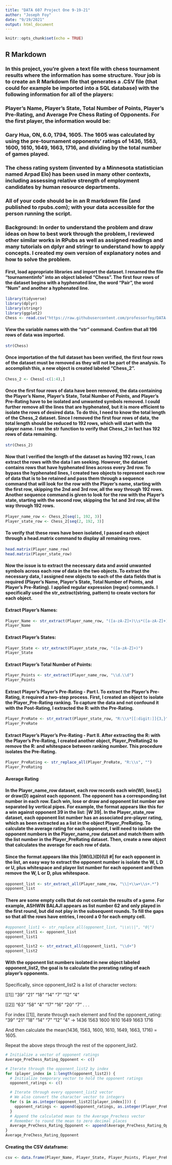 ```yaml
---
title: "DATA 607 Project One 9-19-21"
author: "Joseph Foy"
date: "9/19/2021"
output: html_document
---
```


```r
knitr::opts_chunk$set(echo = TRUE)
```

## R Markdown

### In this project, you’re given a text file with chess tournament results where the information has some structure. Your job is to create an R Markdown file that generates a .CSV file (that could for example be imported into a SQL database) with the following information for all of the players:

### Player’s Name, Player’s State, Total Number of Points, Player’s Pre-Rating, and Average Pre Chess Rating of Opponents.  For the first player, the information would be:

### Gary Hua, ON, 6.0, 1794, 1605.  The 1605 was calculated by using the pre-tournament opponents’ ratings of 1436, 1563, 1600, 1610, 1649, 1663, 1716, and dividing by the total number of games played.

### The chess rating system (invented by a Minnesota statistician named Arpad Elo) has been used in many other contexts, including assessing relative strength of employment candidates by human resource departments.

### All of your code should be in an R markdown file (and published to rpubs.com); with your data accessible for the person running the script.

### Background: In order to understand the problem and draw ideas on how to best work through the problem, I reviewed other similar works in RPubs as well as assigned readings and many tutorials on dplyr and stringr to understand how to apply concepts.  I created my own version of explanatory notes and how to solve the problem.  

#### First, load appropriate libraries and import the dataset. I renamed the file "tournamentinfo" into an object labeled "Chess".  The first four rows of the dataset begins with a hyphenated line, the word "Pair", the word "Num" and another a hyphenated line.   

```r
library(tidyverse)
library(dplyr)
library(stringr)
library(ggplot2)
Chess <- read.csv("https://raw.githubusercontent.com/professorfoy/DATA-607/main/tournamentinfo.txt", header = FALSE)
```

#### View the variable names with the "str" command.  Confirm that all 196 rows of data was imported. 

```r
str(Chess)
```

#### Once importation of the full dataset has been verified, the first four rows of the dataset must be removed as they will not be part of the analysis. To accomplish this, a new object is created labeled "Chess_2".

```r
Chess_2 <- Chess[-c(1:4),]
```

####  Once the first four rows of data have been removed, the data containing the Player’s Name, Player’s State, Total Number of Points, and Player’s Pre-Rating have to be isolated and unwanted symbols removed.  I could further remove all the lines that are hyphenated, but it is more efficient to isolate the rows of desired data.  To do this, I need to know the total length of the Chess_2 dataset.  Since I removed the first four rows of data, the total length should be reduced to 192 rows, which will start with the player name.  I ran the str function to verify that Chess_2 in fact has 192 rows of data remaining.  

```r
str(Chess_2)
```
#### Now that I verified the length of the dataset as having 192 rows, I can extract the rows with the data I am seeking.  However, the dataset contains rows that have hyphenated lines across every 3rd row.  To bypass the hyphenated lines, I created two objects to represent each row of data that is to be retained and pass them through a sequence command that will look for the row with the Player's name, starting with the first row, skipping the 2nd and 3rd row, all the way through 192 rows.  Another sequence command is given to look for the row with the Player's state, starting with the second row, skipping the 1st and 3rd row, all the way through 192 rows. 

```r
Player_name_row <- Chess_2[seq(1, 192, 3)]
Player_state_row <- Chess_2[seq(2, 192, 3)]
```

#### To verify that these rows have been isolated, I passed each object through a head.matrix command to display all remaining rows.

```r
head.matrix(Player_name_row)
head.matrix(Player_state_row)
```

#### Now the issue is to extract the necessary data and avoid unwanted symbols across each row of data in the two objects. To extract the necessary data, I assigned new objects to each of the data fields that is required (Player’s Name, Player’s State, Total Number of Points, and Player’s Pre-Rating).  I applied regular expression (regex) commands. I specifically used the str_extract(string, pattern) to create vectors for each object.

#### Extract Player's Names:

```r
Player_Name <- str_extract(Player_name_row, "([a-zA-Z]+)\\s*([a-zA-Z]+)\\s*+([a-zA-Z]+)\\s*+([a-zA-Z]+)")
Player_Name
```

#### Extract Player's States:

```r
Player_State <- str_extract(Player_state_row, "([a-zA-Z]+)")
Player_State
```

#### Extract Player's Total Number of Points:

```r
Player_Points <- str_extract(Player_name_row, "\\d.\\d")
Player_Points
```

#### Extract Player's Player’s Pre-Rating - Part I.  To extract the Player's Pre-Rating, it required a two-step process.  First, I created an object to isolate the Player_Pre-Rating ranking.  To capture the data and not confound it with the Post-Rating, I extracted the R: with the Pre-Rating.  

```r
Player_PreRate <- str_extract(Player_state_row, "R:\\s*[[:digit:]]{3,}")
Player_PreRate
```

#### Extract Player's Player’s Pre-Rating - Part II.  After extracting the R: with the Player's Pre-Rating, I created another object, Player_PreRating2 to remove the R: and whitespace between ranking number.  This procedure isolates the Pre-Rating.    

```r
Player_PreRating <- str_replace_all(Player_PreRate, "R:\\s", "")
Player_PreRating
```


#### Average Rating

#### 

#### In the Player_name_row dataset, each row records each win(W), lose(L) or draw(D) against each opponent. The opponent has a corresponding list number in each row.  Each win, lose or draw and opponent list number are separated by vertical pipes.  For example, the format appears like this for a win against opponent 39 in the list: |W   39|. In the Player_state_row dataset, each opponent list number has an associated pre-player rating, which as been extracted as a list in the object Player_PreRating. To calculate the average rating for each opponent, I will need to isolate the opponent numbers in the Player_name_row dataset and match them with the list number in the Player_PreRating dataset. Then, create a new object that calculates the average for each row of data.

#### Since the format appears like this |(W)(L)(D)(U)  #| for each opponent in the list, an easy way to extract the opponent number is isolate the W, L D or U, plus whitespace and player list number for each opponent and then remove the W, L or D, plus whitespace.   

```r
opponent_list <- str_extract_all(Player_name_row, "\\|+\\w+\\s+.*")
opponent_list
```


#### There are some empty cells that do not contain the results of a game.  For example, ASHWIN BALAJI appears as list number 62 and only played in the first round, but did not play in the subsequent rounds. To fill the gaps so that all the rows have entries, I record a 0 for each empty cell.

```r
#opponent_list1 <- str_replace_all(opponent_list, "\\s\\|", "0|")
opponent_list1 <- opponent_list
opponent_list1
```

```r
opponent_list2 <- str_extract_all(opponent_list1, "\\d+")
opponent_list2
```

#### With the opponent list numbers isolated in new object labeled opponent_list2, the goal is to calculate the prerating rating of each player's opponents.

Specifically, since opponent_list2 is a list of character vectors:

[[1]]
"39" "21" "18" "14" "7"  "12" "4" 

[[2]]
"63" "58" "4"  "17" "16" "20" "7" 
.
. 
.

For index [[1]], iterate through each element and find the opponent_rating:
"39" "21" "18" "14" "7"  "12" "4"  -> 1436 1563 1600 1610 1649 1663 1716 

And then calculate the mean(1436, 1563, 1600, 1610, 1649, 1663, 1716) = 1605.

Repeat the above steps through the rest of the opponent_list2.


```r
# Initialize a vector of opponent ratings
Average_PreChess_Rating_Opponent <- c()

# Iterate through the opponent_list2 by index
for (player_index in 1:length(opponent_list2)) {
  # Initialize temporary vector to hold the opponent ratings
  opponent_ratings <- c()

  # Iterate through every opponent_list2 vector
  # We also convert the character vector to integers
  for (s in as.integer(opponent_list2[[player_index]])) {
    opponent_ratings <- append(opponent_ratings, as.integer(Player_PreRating[[s]]))
  }
  # Append the calculated mean to the Average_Prechess vector
  # Remember to round the mean to zero decimal places
  Average_PreChess_Rating_Opponent <- append(Average_PreChess_Rating_Opponent, round(ave(opponent_ratings))[1])
}
Average_PreChess_Rating_Opponent
```



#### Creating the CSV dataframe:

```r
csv <- data.frame(Player_Name, Player_State, Player_Points, Player_PreRating, Average_PreChess_Rating_Opponent);csv
```


